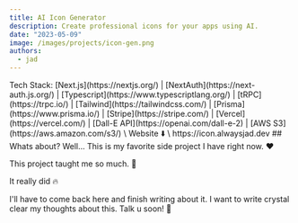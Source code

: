 ```yaml
---
title: AI Icon Generator
description: Create professional icons for your apps using AI.
date: "2023-05-09"
image: /images/projects/icon-gen.png
authors:
  - jad
---
```


<Callout>
Tech Stack: [Next.js](https://nextjs.org/) | [NextAuth](https://next-auth.js.org/) | [Typescript](https://www.typescriptlang.org/) | [tRPC](https://trpc.io/) | [Tailwind](https://tailwindcss.com/) | [Prisma](https://www.prisma.io/) | [Stripe](https://stripe.com/) | [Vercel](https://vercel.com/) | [Dall-E API](https://openai.com/dall-e-2) | [AWS S3](https://aws.amazon.com/s3/)
\
Website ⬇️ \
https://icon.alwaysjad.dev
</Callout>
 ## Whats about?
Well... This is my favorite side project I have right now. ❤️

This project taught me so much. 🧠

It really did 🔥

I'll have to come back here and finish writing about it. I want to write crystal clear my thoughts about this. Talk u soon! 🚀






